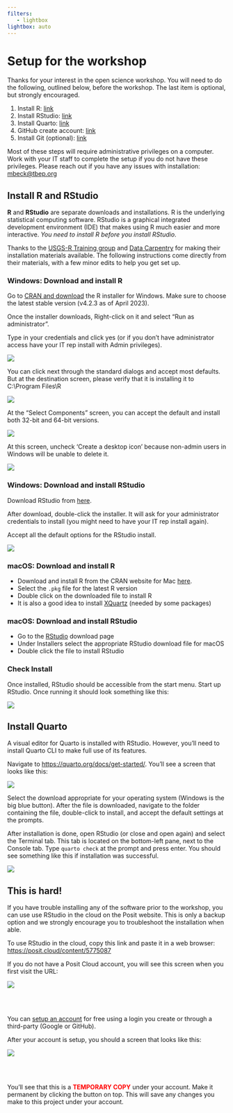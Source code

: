 ```yaml
---
filters:
   - lightbox
lightbox: auto
---
```


# Setup for the workshop {#setup}

Thanks for your interest in the open science workshop. You will need to do the following, outlined below, before the workshop.  The last item is optional, but strongly encouraged. 

1. Install R: [link](https://cran.r-project.org/bin/windows/base/){target="_blank"}
1. Install RStudio: [link](https://posit.co/download/rstudio-desktop/){target="_blank"}
1. Install Quarto: [link](https://quarto.org/docs/get-started/){target="_blank"}
1. GitHub create account: [link](https://github.com){target="_blank"}
1. Install Git (optional): [link](https://git-scm.com/book/en/v2/Getting-Started-Installing-Git){target="_blank"}

Most of these steps will require administrative privileges on a computer.  Work with your IT staff to complete the setup if you do not have these privileges. 
Please reach out if you have any issues with installation: [mbeck@tbep.org](mailto:mbeck@tbep.org)

## Install R and RStudio

**R** and **RStudio** are separate downloads and installations. R is the underlying statistical computing software. RStudio is a graphical integrated development environment (IDE) that makes using R much easier and more interactive. *You need to install R before you install RStudio*.

Thanks to the [USGS-R Training group](https://owi.usgs.gov/R/training.html){target="_blank"} and [Data Carpentry](https://datacarpentry.org/R-ecology-lesson/index.html){target="_blank"} for making their installation materials available. The following instructions come directly from their materials, with a few minor edits to help you get set up.

### Windows: Download and install R

Go to [CRAN and download](https://cran.rstudio.com/bin/windows/base/){target="_blank"} the R installer for Windows. Make sure to choose the latest stable version (v4.2.3 as of April 2023).

Once the installer downloads, Right-click on it and select "Run as administrator".

Type in your credentials and click yes (or if you don't have administrator access have your IT rep install with Admin privileges).

![](img/install_open_as_admin.png)

You can click next through the standard dialogs and accept most defaults. But at the destination screen, please verify that it is installing it to C:\\Program Files\\R

![](img/install_destination.png)

At the "Select Components" screen, you can accept the default and install both 32-bit and 64-bit versions.

![](img/install_arch_window.png)

At this screen, uncheck 'Create a desktop icon' because non-admin users in Windows will be unable to delete it.

![](img/install_tasks.png)

### Windows: Download and install RStudio

Download RStudio from [here](https://www.rstudio.com/products/rstudio/download/#download){target="_blank"}.

After download, double-click the installer. It will ask for your administrator credentials to install (you might need to have your IT rep install again).

Accept all the default options for the RStudio install.

![](img/install_rstudio.png)

### macOS: Download and install R

-   Download and install R from the CRAN website for Mac [here](https://cran.r-project.org/bin/macosx/){target="_blank"}.
-   Select the `.pkg` file for the latest R version
-   Double click on the downloaded file to install R
-   It is also a good idea to install [XQuartz](https://www.xquartz.org/){target="_blank"} (needed by some packages)

### macOS: Download and install RStudio

-   Go to the [RStudio](https://www.rstudio.com/products/rstudio/download/#download){target="_blank"} download page
-   Under Installers select the appropriate RStudio download file for macOS
-   Double click the file to install RStudio

### Check Install

Once installed, RStudio should be accessible from the start menu. Start up RStudio. Once running it should look something like this:

![](img/rstudio.png)

## Install Quarto

A visual editor for Quarto is installed with RStudio.  However, you'll need to install Quarto CLI to make full use of its features.  

Navigate to [https://quarto.org/docs/get-started/](https://quarto.org/docs/get-started/){target="_blank"}.  You'll see a screen that looks like this:

![](img/quartoinstall.PNG)

Select the download appropriate for your operating system (Windows is the big blue button).  After the file is downloaded, navigate to the folder containing the file, double-click to install, and accept the default settings at the prompts.    

After installation is done, open RStudio (or close and open again) and select the Terminal tab.  This tab is located on the bottom-left pane, next to the Console tab.  Type `quarto check` at the prompt and press enter.  You should see something like this if installation was successful. 

![](img/quartocheck.PNG)

## This is hard!

If you have trouble installing any of the software prior to the workshop, you can use use RStudio in the cloud on the Posit website. This is only a backup option and we strongly encourage you to troubleshoot the installation when able.

To use RStudio in the cloud, copy this link and paste it in a web browser: [https://posit.cloud/content/5775087](https://posit.cloud/content/5775087){target="_blank"}

If you do not have a Posit Cloud account, you will see this screen when you first visit the URL:

![](img/cloudsignup.PNG)

<br></br>

You can [setup an account](https://login.rstudio.cloud/register?redirect=https%3A%2F%2Fclient.login.rstudio.cloud%2Foauth%2Flogin%3Fshow_auth%3D0%26show_login%3D1%26show_setup%3D1){target="_blank"} for free using a login you create or through a third-party (Google or GitHub).

After your account is setup, you should a screen that looks like this:

![](img/tempproj.PNG)

<br></br>

You'll see that this is a <b>[TEMPORARY COPY]{style="color:red"}</b> under your account. Make it permanent by clicking the button on top. This will save any changes you make to this project under your account.
